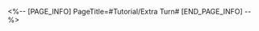 <%-- [PAGE_INFO]
PageTitle=#Tutorial/Extra Turn#
[END_PAGE_INFO] --%>
{{Tutorial
|sort      = 221501
|title     = Extra Turn
|subtitle  = 
|type      = Battle
|about     = 
|image1    = Tutorial Extra Turn 1.png{{subst:void|<!--$UPLOAD:<<SpriteOutput/TutorialPic/TutorialPage_221501.png>-<Tutorial Extra Turn 1.png>>}}
|text1     = During combat, some characters will receive an {{Color|h|nobold=1|extra turn}} when certain {{Color|h|nobold=1|conditions are met}}. This extra turn does not consume any turn counts, and Ultimates {{Color|h|nobold=1|cannot}} be used during this extra turn.
}}